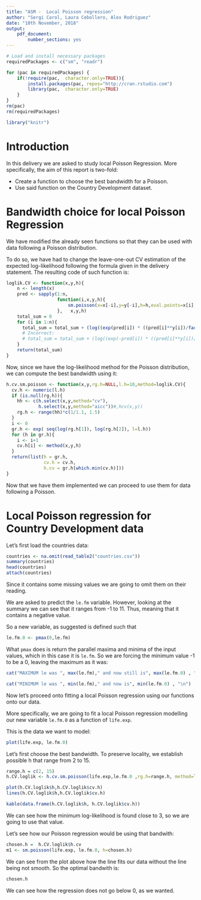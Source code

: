 ```yaml
---
title: "ASM -  Local Poisson regression"
author: "Sergi Carol, Laura Cebollero, Alex Rodriguez"
date: "10th November, 2018"
output: 
    pdf_document:
        number_sections: yes
---
```


```r
# Load and install necessary packages
requiredPackages <- c("sm", "readr")

for (pac in requiredPackages) {
    if(!require(pac,  character.only=TRUE)){
        install.packages(pac, repos="http://cran.rstudio.com")
        library(pac,  character.only=TRUE)
    } 
}
rm(pac)
rm(requiredPackages)

library("knitr")
```


# Introduction

In this delivery we are asked to study local Poisson Regression. More specifically, the aim of this report is two-fold:

- Create a function to choose the best bandwidth for a Poisson.
- Use said function on the Country Development dataset.

# Bandwidth choice for local Poisson Regression

We have modified the already seen functions so that they can be used with data following a Poisson distribution.

To do so, we have had to change the leave-one-out CV estimation of the expected log-likelihood following the formula given in the delivery statement. The resulting code of such function is:

```r
loglik.CV <- function(x,y,h){
    n <- length(x)
    pred <- sapply(1:n, 
                   function(i,x,y,h){
                       sm.poisson(x=x[-i],y=y[-i],h=h,eval.points=x[i],display="none")$estimate
                   },   x,y,h)
    total_sum = 0
    for (i in 1:n){
      total_sum = total_sum + (log((exp(pred[i]) * ((pred[i]**y[i])/factorial(y[i])))))/n
      # Incorrect:
      # total_sum = total_sum + (log((exp(-pred[i]) * ((pred[i]**y[i])/factorial(y[i])))^-i))/n
    }
    return(total_sum)
}
```

Now, since we have the log-likelihood method for the Poisson distribution, we can compute the best bandwidth using it:
```r
h.cv.sm.poisson <- function(x,y,rg.h=NULL,l.h=10,method=loglik.CV){
  cv.h <- numeric(l.h)
  if (is.null(rg.h)){
    hh <- c(h.select(x,y,method="cv"),
            h.select(x,y,method="aicc"))#,hcv(x,y))
    rg.h <- range(hh)*c(1/1.1, 1.5)
  }
  i <- 0
  gr.h <- exp( seq(log(rg.h[1]), log(rg.h[2]), l=l.h))
  for (h in gr.h){
    i <- i+1
    cv.h[i] <- method(x,y,h)
  }
  return(list(h = gr.h, 
              cv.h = cv.h, 
              h.cv = gr.h[which.min(cv.h)]))
}
```

Now that we have them implemented we can proceed to use them for data following a Poisson.

# Local Poisson regression for Country Development data

Let's first load the countries data:
```r
countries <- na.omit(read_table2("countries.csv"))
summary(countries)
head(countries)
attach(countries)
```

Since it contains some missing values we are going to omit them on their reading.

We are asked to predict the `le.fm` variable. However, looking at the summary we can see that it ranges from -1 to 11. Thus, meaning that it contains a negative value.

So a new variable, as suggested is defined such that
```r
le.fm.0 <- pmax(0,le.fm)
```

What `pmax` does is return the parallel maxima and minima of the input values, which in this case it is `le.fm`. So we are forcing the minimum value -1 to be a 0, leaving the maximum as it was:

```r
cat("MAXIMUM le was ", max(le.fm)," and now still is", max(le.fm.0) , "\n")

cat("MINIMUM le was ", min(le.fm)," and now is", min(le.fm.0) , "\n")
```

Now let's proceed onto fitting a local Poisson regression using our functions onto our data.

More specifically, we are going to fit a local Poisson regression modelling our new variable `le.fm.0` as a function of `life.exp`. 

This is the data we want to model:
```r
plot(life.exp, le.fm.0)
```

Let's first choose the best bandwidth. To preserve locality, we establish possible h that range from 2 to 15.

```r
range.h = c(2, 15)
h.CV.loglik <- h.cv.sm.poisson(life.exp,le.fm.0 ,rg.h=range.h, method=loglik.CV)
```

```r
plot(h.CV.loglik$h,h.CV.loglik$cv.h)
lines(h.CV.loglik$h,h.CV.loglik$cv.h)
```

```r
kable(data.frame(h.CV.loglik$h, h.CV.loglik$cv.h))
```

We can see how the minimum log-likelihood is found close to 3, so we are going to use that value.

Let's see how our Poisson regression would be using that bandwith:
```r
chosen.h =  h.CV.loglik$h.cv
m1 <- sm.poisson(life.exp, le.fm.0, h=chosen.h)
```

We can see from the plot above how the line fits our data without the line being not smooth. So the optimal bandwith is:

```r
chosen.h
```

We can see how the regression does not go below 0, as we wanted.